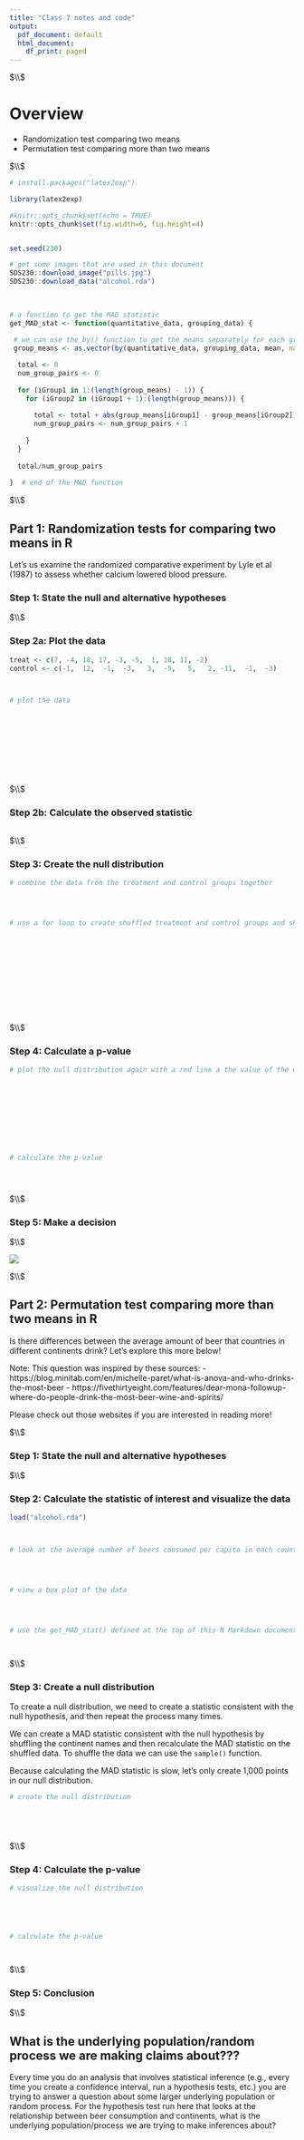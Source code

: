 ```yaml
---
title: "Class 7 notes and code"
output:
  pdf_document: default
  html_document:
    df_print: paged
---
```





$\\$




# Overview

 * Randomization test comparing two means
 * Permutation test comparing more than two means


$\\$



```r

# install.packages("latex2exp")

library(latex2exp)

#knitr::opts_chunk$set(echo = TRUE)
knitr::opts_chunk$set(fig.width=6, fig.height=4) 


set.seed(230)

```


<!--  Please run the code in the R chunk below once. It will install a packages, and and download figures/data we will use.  -->

```r


# get some images that are used in this document
SDS230::download_image("pills.jpg")
SDS230::download_data("alcohol.rda")
 
 
```



```r

# a function to get the MAD statistic
get_MAD_stat <- function(quantitative_data, grouping_data) {
  
 # we can use the by() function to get the means separately for each group
 group_means <- as.vector(by(quantitative_data, grouping_data, mean, na.rm = TRUE))

  total <- 0 
  num_group_pairs <- 0
  
  for (iGroup1 in 1:(length(group_means) - 1)) {
    for (iGroup2 in (iGroup1 + 1):(length(group_means))) {
      
      total <- total + abs(group_means[iGroup1] - group_means[iGroup2])
      num_group_pairs <- num_group_pairs + 1
      
    }
  }
  
  total/num_group_pairs
  
}  # end of the MAD function 


```




$\\$





## Part 1: Randomization tests for comparing two means in R


Let's us examine the randomized comparative experiment by Lyle et al (1987) to assess whether calcium lowered blood pressure.




### Step 1: State the null and alternative hypotheses 







$\\$






### Step 2a: Plot the data


```r



treat <- c(7, -4, 18, 17, -3, -5,  1, 10, 11, -2)
control <- c(-1,  12,  -1,  -3,   3,  -5,   5,   2, -11,  -1,  -3)



# plot the data











```






$\\$






### Step 2b: Calculate the observed statistic

```r




```




$\\$





### Step 3: Create the null distribution



```r


# combine the data from the treatment and control groups together




# use a for loop to create shuffled treatment and control groups and shuffled statistics 













```






$\\$







### Step 4: Calculate a p-value


```r


# plot the null distribution again with a red line a the value of the observed statistic










# calculate the p-value





```




$\\$



### Step 5: Make a decision







$\\$








![](pills.jpg)





$\\$






## Part 2: Permutation test comparing more than two means in R



Is there differences between the average amount of beer that countries in different continents drink? Let's explore this more below!

Note: This question was inspired by these sources:
- https://blog.minitab.com/en/michelle-paret/what-is-anova-and-who-drinks-the-most-beer
- https://fivethirtyeight.com/features/dear-mona-followup-where-do-people-drink-the-most-beer-wine-and-spirits/


Please check out those websites if you are interested in reading more!




$\\$





### Step 1: State the null and alternative hypotheses 










$\\$




### Step 2: Calculate the statistic of interest and visualize the data



```r


load("alcohol.rda")



# look at the average number of beers consumed per capita in each country




# view a box plot of the data




# use the get_MAD_stat() defined at the top of this R Markdown document to get the observed statistic




```





$\\$






### Step 3: Create a null distribution


To create a null distribution, we need to create a statistic consistent with the null hypothesis, and then repeat the process many times. 

We can create a MAD statistic consistent with the null hypothesis by shuffling the continent names and then recalculate the MAD statistic on the shuffled data. To shuffle the data we can use the `sample()` function. 

Because calculating the MAD statistic is slow, let's only create 1,000 points in our null distribution.


```r


# create the null distribution






```






$\\$







### Step 4: Calculate the p-value




```r

# visualize the null distribution





# calculate the p-value




```



$\\$





### Step 5: Conclusion





$\\$








## What is the underlying population/random process we are making claims about???


Every time you do an analysis that involves statistical inference (e.g., every time you create a confidence interval, run a hypothesis tests, etc.) you are trying to answer a question about some larger underlying population or random process. For the hypothesis test run here that looks at the relationship between beer consumption and continents, what is the underlying population/process we are trying to make inferences about? 









